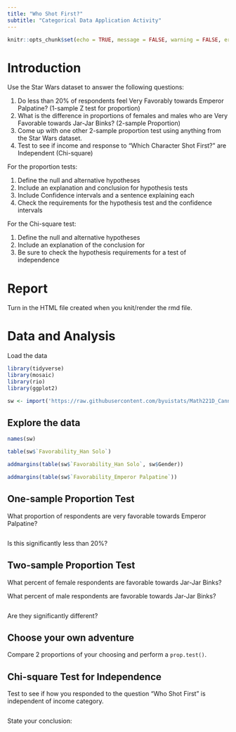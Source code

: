```yaml
---
title: "Who Shot First?"
subtitle: "Categorical Data Application Activity"
---
```

```r
knitr::opts_chunk$set(echo = TRUE, message = FALSE, warning = FALSE, error = TRUE)
```

# Introduction

Use the Star Wars dataset to answer the following questions:  

1. Do less than 20% of respondents feel Very Favorably towards Emperor Palpatine?  (1-sample Z test for proportion)
2. What is the difference in proportions of females and males who are Very Favorable towards Jar-Jar Binks? (2-sample Proportion)
3. Come up with one other 2-sample proportion test using anything from the Star Wars dataset.
4. Test to see if income and response to "Which Character Shot First?" are Independent (Chi-square)


For the proportion tests:

1. Define the null and alternative hypotheses
2. Include an explanation and conclusion for hypothesis tests
3. Include Confidence intervals and a sentence explaining each
4. Check the requirements for the hypothesis test and the confidence intervals


For the Chi-square test:  

1. Define the null and alternative hypotheses
2. Include an explanation of the conclusion for 
3. Be sure to check the hypothesis requirements for a test of independence


# Report

Turn in the HTML file created when you knit/render the rmd file.  


# Data and Analysis

Load the data

```r
library(tidyverse)
library(mosaic)
library(rio)
library(ggplot2)

sw <- import('https://raw.githubusercontent.com/byuistats/Math221D_Cannon/master/Data/StarWarsData_clean.csv')

```


## Explore the data

```r

names(sw)

table(sw$`Favorability_Han Solo`)

addmargins(table(sw$`Favorability_Han Solo`, sw$Gender))

addmargins(table(sw$`Favorability_Emperor Palpatine`))

```



## One-sample Proportion Test

What proportion of respondents are very favorable towards Emperor Palpatine?

```r


```

Is this significantly less than 20%?

## Two-sample Proportion Test

What percent of female respondents are favorable towards Jar-Jar Binks?

What percent of male respondents are favorable towards Jar-Jar Binks?

```r

```

Are they significantly different?

## Choose your own adventure

Compare 2 proportions of your choosing and perform a `prop.test()`.


## Chi-square Test for Independence

Test to see if how you responded to the question "Who Shot First" is independent of income category.

```r

```

State your conclusion:


